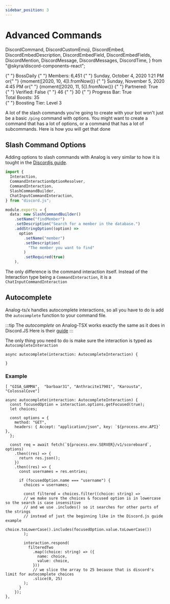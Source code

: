 ```yaml
---
sidebar_position: 3
---
```


# Advanced Commands

  DiscordCommand,
  DiscordCustomEmoji,
  DiscordEmbed,
  DiscordEmbedDescription,
  DiscordEmbedField,
  DiscordEmbedFields,
  DiscordMention,
  DiscordMessage,
  DiscordMessages,
  DiscordTime,
} from "@skyra/discord-components-react";

<div>
  <DiscordMessages>
    <DiscordMessage
      avatar="https://media.discordapp.net/attachments/1037032323276877945/1037382114510905394/analogwinter.png?width=910&height=910"
      author="Analog"
      roleColor="#206694"
      bot
      verified
    >
      <DiscordCommand
        slot="reply"
        command="/info server"
        roleColor="#e91e63"
        author="BossDaily"
        avatar="https://cdn.discordapp.com/attachments/884135471016452098/1061464495949619280/Bossdaily_pfp_transparnet_fixed.png"
      ></DiscordCommand>
      <DiscordEmbed
        slot="embeds"
        color="#5865f2"
        embedTitle="Information About Analog"
      >
        <DiscordEmbedFields slot="fields">
          <DiscordEmbedField fieldTitle="Owner" inline inlineIndex={1}>
            <DiscordCustomEmoji
              name="owner"
              embedEmoji
              url="https://cdn.discordapp.com/emojis/888881202352754688.webp?size=56&quality=lossless"
            />{" "}
            <DiscordMention>BossDaily</DiscordMention>
          </DiscordEmbedField>
          <DiscordEmbedField fieldTitle="Members" inline inlineIndex={2}>
            <DiscordCustomEmoji
              name="Members"
              embedEmoji
              url="https://cdn.discordapp.com/emojis/964425853930995783.webp?size=56&quality=lossless"
            />{" "}
            Members: 6,451
          </DiscordEmbedField>
          <DiscordEmbedField fieldTitle="Date  Created" inline inlineIndex={3}>
            <DiscordCustomEmoji
              name="Calender"
              embedEmoji
              url="https://cdn.discordapp.com/emojis/941679946760351794.webp?size=56&quality=lossless"
            />{" "}
            <DiscordTime>Sunday, October 4, 2020 1:21 PM</DiscordTime> or{" "}
            <DiscordTime>{moment([2020, 10, 4]).fromNow()}</DiscordTime>
          </DiscordEmbedField>
          <DiscordEmbedField fieldTitle="Bot Join Date" inline inlineIndex={1}>
            <DiscordCustomEmoji
              name="Calender"
              embedEmoji
              url="https://cdn.discordapp.com/emojis/941679946760351794.webp?size=56&quality=lossless"
            />{" "}
            <DiscordTime>Sunday, November 5, 2020 4:45 PM</DiscordTime> or{" "}
            <DiscordTime>{moment([2020, 11, 5]).fromNow()}</DiscordTime>
          </DiscordEmbedField>
          <DiscordEmbedField fieldTitle="Affiliation" inline inlineIndex={2}>
            <DiscordCustomEmoji
              name="Partnered"
              embedEmoji
              url="https://cdn.discordapp.com/emojis/869529747447746600.webp?size=56&quality=lossless"
            />{" "}
            Partnered: True
            <br />
            <DiscordCustomEmoji
              name="Partnered"
              embedEmoji
              url="https://cdn.discordapp.com/emojis/869529747846234162.webp?size=56&quality=lossless"
            />{" "}
            Verified: False
          </DiscordEmbedField>
          <DiscordEmbedField fieldTitle="Channels" inline inlineIndex={3}>
            <DiscordCustomEmoji
              name="Channels"
              embedEmoji
              url="https://cdn.discordapp.com/emojis/859424401950113822.webp?size=56&quality=lossless"
            />{" "}
            46
          </DiscordEmbedField>
          <DiscordEmbedField fieldTitle="Roles" inline inlineIndex={1}>
            <DiscordCustomEmoji
              name="Roles"
              embedEmoji
              url="https://cdn.discordapp.com/emojis/875710295258046535.webp?size=56&quality=lossless"
            />{" "}
            30
          </DiscordEmbedField>
          <DiscordEmbedField fieldTitle="Boosting" inline inlineIndex={2}>
            <DiscordCustomEmoji
              name="Progress"
              embedEmoji
              url="https://cdn.discordapp.com/emojis/860499265947959326.webp?size=56&quality=lossless"
            />{" "}
            Progress Bar: True <br />
            <DiscordCustomEmoji
              name="Count"
              embedEmoji
              url="https://cdn.discordapp.com/emojis/869528229193584650.webp?size=56&quality=lossless"
            /> Total Boosts: 35 <br />
            <DiscordCustomEmoji
              name="Tier"
              embedEmoji
              url="https://cdn.discordapp.com/emojis/888881202256306237.webp?size=56&quality=lossless"
            />{" "}
            Boosting Tier: Level 3 <br />
          </DiscordEmbedField>
        </DiscordEmbedFields>
      </DiscordEmbed>
    </DiscordMessage>
  </DiscordMessages>
</div>

A lot of the slash commands you're going to create with your bot won't just be a basic `/ping` command with options.
You might want to create a command that has a lot of options, or a command that has a lot of subcommands. Here is how you will get that done

## Slash Command Options

Adding options to slash commands with Analog is very similar to how it is tought in the [Discordjs guide](https://discordjs.guide/slash-commands/advanced-creation.html#adding-options).

```ts title="/analog-tsx/apps/bot/src/commands/findPlayer.ts"
import {
  Interaction,
  CommandInteractionOptionResolver,
  CommandInteraction,
  SlashCommandBuilder,
  ChatInputCommandInteraction,
} from "discord.js";

module.exports = {
  data: new SlashCommandBuilder()
    .setName("findMember")
    .setDescription("Search for a member in the database.")
    .addStringOption((option) =>
      option
        .setName("member")
        .setDescription(
          "The member you want to find"
        )
        .setRequired(true)
    ),
```

The only difference is the command interaction itself. Instead of the Interaction type being a `CommandInteraction`,
it is a `ChatInputCommandInteraction`

## Autocomplete

Analog-ts/x handles autocomplete interactions, so all you have to do is add the `autocomplete` function to your command file.

:::tip
The _autocomplete_ on Analog-TSX works exactly the same as it does in Discord.JS
Here is their [guide](https://discordjs.guide/slash-commands/autocomplete.html)
:::

The only thing you need to do is make sure the interaction is typed as `AutocompleteInteraction`

```tsx title="/analog-tsx/apps/bot/src/commands/findPlayer.ts"
async autocomplete(interaction: AutocompleteInteraction) {

}
```

### Example

```tsx title="api response (for the example)"
[ "GIGA_GAMMA",  "barbaar31", "Anthracite17901", "Karousta", "ColossalCove"]
```

```tsx title="/analog-tsx/apps/bot/src/commands/findPlayer.ts"
async autocomplete(interaction: AutocompleteInteraction) {
  const focusedOption = interaction.options.getFocused(true);
  let choices;

  const options = {
    method: "GET",
    headers: { Accept: "application/json", key: `${process.env.API}` },
  };

  const req = await fetch(`${process.env.SERVER}/v1/scoreboard`, options)
    .then((res) => {
      return res.json();
    })
    .then((res) => {
      const usernames = res.entries;

      if (focusedOption.name === "username") {
        choices = usernames;

        const filtered = choices.filter((choice: string) =>
        // we make sure the choices & focused option is in lowercase so the search is case insensitive 
        // and we use .includes() so it searches for other parts of the strings 
        // instead of just the beginning like in the Discord.js guide example
          choice.toLowerCase().includes(focusedOption.value.toLowerCase())
        );

        interaction.respond(
          filteredTwo
            .map((choice: string) => ({
              name: choice,
              value: choice,
            }))
            // we slice the array to 25 because that is discord's limit for autocomplete choices
            .slice(0, 25)
        );
      }
    });
},
```
